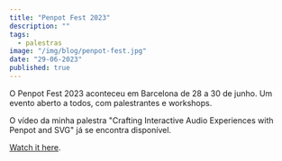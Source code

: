 ```yaml
---
title: "Penpot Fest 2023"
description: ""
tags:
  - palestras
image: "/img/blog/penpot-fest.jpg"
date: "29-06-2023"
published: true
---
```


O Penpot Fest 2023 aconteceu em Barcelona de 28 a 30 de junho. Um evento aberto a todos, com palestrantes e workshops.

O vídeo da minha palestra "Crafting Interactive Audio Experiences with Penpot and SVG" já se encontra disponível.

[Watch it here](https://youtu.be/yhrrj4XIuwo).
